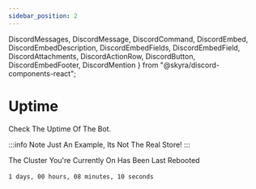 ```yaml
---
sidebar_position: 2
---
```


  DiscordMessages,
  DiscordMessage,
  DiscordCommand,
  DiscordEmbed,
  DiscordEmbedDescription,
  DiscordEmbedFields,
  DiscordEmbedField,
  DiscordAttachments,
  DiscordActionRow,
  DiscordButton,
  DiscordEmbedFooter,
  DiscordMention
} from "@skyra/discord-components-react";

# Uptime
Check The Uptime Of The Bot.

:::info Note
Just An Example, Its Not The Real Store!
:::

<DiscordMessages>
  <DiscordMessage bot="true" roleColor="#FF0000" author="Ptero Manager" avatar="/img/ptero-manager.png">
    <DiscordCommand slot="reply" author="User" command="/uptime" />
    <DiscordEmbed
      slot="embeds"
      color="#2f3136"
      authorName="Ptero Manager#1955"
      authorImage="/img/ptero-manager.png"
    >
        <DiscordEmbedDescription slot="description">
            The Cluster You're Currently On Has Been Last Rebooted
<br/><br/>
<code>1 days, 00 hours, 08 minutes, 10 seconds</code>
        </DiscordEmbedDescription>
        <DiscordEmbedFooter slot="footer" timestamp="Today"></DiscordEmbedFooter>
    </DiscordEmbed>
  </DiscordMessage>
</DiscordMessages>